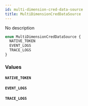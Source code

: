 ```yaml
---
id: multi-dimension-cred-data-source
title: MultiDimensionCredDataSource
---
```



No description

```graphql
enum MultiDimensionCredDataSource {
  NATIVE_TOKEN
  EVENT_LOGS
  TRACE_LOGS
}
```


### Values

#### `NATIVE_TOKEN` 




#### `EVENT_LOGS` 




#### `TRACE_LOGS` 






